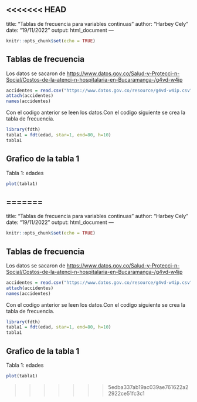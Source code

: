 <<<<<<< HEAD
---
title: "Tablas de frecuencia para variables continuas"
author: "Harbey Cely"
date: "19/11/2022"
output: html_document
---

```r
knitr::opts_chunk$set(echo = TRUE)
```

## Tablas de frecuencia

Los datos se sacaron de
<https://www.datos.gov.co/Salud-y-Protecci-n-Social/Costos-de-la-atenci-n-hospitalaria-en-Bucaramanga-/g4vd-w4ip>

```r
accidentes = read.csv("https://www.datos.gov.co/resource/g4vd-w4ip.csv")
attach(accidentes)
names(accidentes)

```

Con el codigo anterior se leen los datos.Con el codigo siguiente se crea la tabla de frecuencia.

```r
library(fdth)
tabla1 = fdt(edad, star=1, end=80, h=10)
tabla1

```

## Grafico de la tabla 1

Tabla 1: edades

```r
plot(tabla1)
```


=======
---
title: "Tablas de frecuencia para variables continuas"
author: "Harbey Cely"
date: "19/11/2022"
output: html_document
---

```r
knitr::opts_chunk$set(echo = TRUE)
```

## Tablas de frecuencia

Los datos se sacaron de
<https://www.datos.gov.co/Salud-y-Protecci-n-Social/Costos-de-la-atenci-n-hospitalaria-en-Bucaramanga-/g4vd-w4ip>

```r
accidentes = read.csv("https://www.datos.gov.co/resource/g4vd-w4ip.csv")
attach(accidentes)
names(accidentes)

```

Con el codigo anterior se leen los datos.Con el codigo siguiente se crea la tabla de frecuencia.

```r
library(fdth)
tabla1 = fdt(edad, star=1, end=80, h=10)
tabla1

```

## Grafico de la tabla 1

Tabla 1: edades

```r
plot(tabla1)
```


>>>>>>> 5edba337ab19ac039ae761622a22922ce51fc3c1
